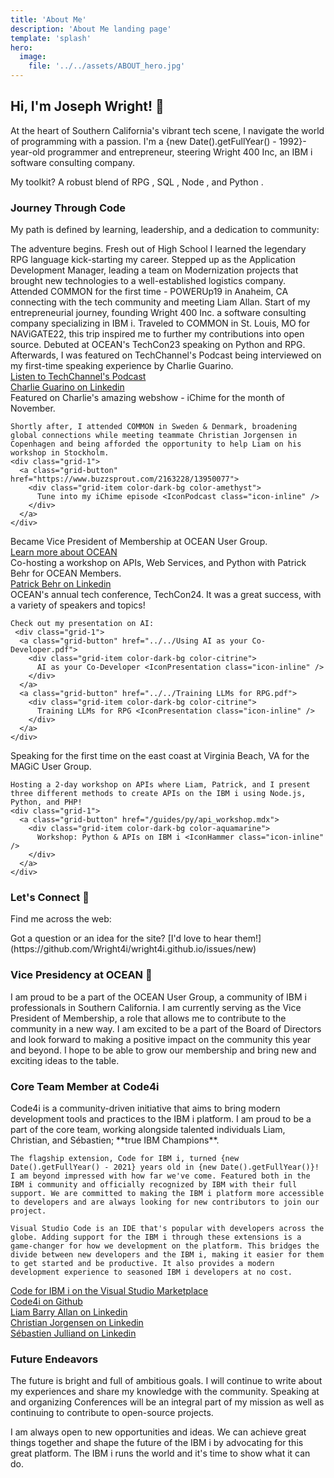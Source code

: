 ```yaml
---
title: 'About Me'
description: 'About Me landing page'
template: 'splash'
hero:
  image:
    file: '../../assets/ABOUT_hero.jpg'
---
```



## Hi, I'm Joseph Wright! 👋

At the heart of Southern California's vibrant tech scene, I navigate the world of programming with a passion. I'm a {new Date().getFullYear() - 1992}-year-old programmer and entrepreneur, steering Wright 400 Inc, an IBM i software consulting company. 

My toolkit? A robust blend of RPG <IconIBM class="icon-inline" />, SQL <IconDB2 class="icon-inline" />, Node <IconNodeJS class="icon-inline" />, and Python <IconPython class="icon-inline" />.

### Journey Through Code <IconCode class="icon-inline" />

My path is defined by learning, leadership, and a dedication to community:

<CardGrid stagger>
  <Card title="February 2011">
    <IconGraduationCap color="darkblue" font-size="3rem" /> 
    The adventure begins. Fresh out of High School I learned the legendary RPG language kick-starting my career.
  </Card>
  <Card title="August 2016">
    <IconLeader color="green" font-size="3rem" /> 
    Stepped up as the Application Development Manager, leading a team on Modernization projects that brought new technologies to a well-established logistics company.
  </Card>
  <Card title="May 2019">
    <IconUsersThree color="dodgerblue" font-size="3rem" /> 
    Attended COMMON for the first time - POWERUp19 in Anaheim, CA connecting with the tech community and meeting Liam Allan.
  </Card>
  <Card title="September 2019">
    <IconBuilding color="red" font-size="3rem" /> 
    Start of my entrepreneurial journey, founding Wright 400 Inc. a software consulting company specializing in IBM i.
  </Card>
  <Card title="October 2022">
    <IconAirplaneTakeoff color="mediumseagreen" font-size="3rem" /> 
    Traveled to COMMON in St. Louis, MO for NAViGATE22, this trip inspired me to further my contributions into open source.
  </Card>
  <Card title="July 2023">
    <IconMicrophone color="purple" font-size="3rem" /> 
    Debuted at OCEAN's TechCon23 speaking on Python and RPG. Afterwards, I was featured on TechChannel's Podcast being interviewed on my first-time speaking experience by Charlie Guarino.
    <div class="grid-1">
      <a class="grid-button" href="https://techchannel.com/SMB/10/2023/advice-ibm-i-developer">
        <div class="grid-item color-dark-bg color-amethyst"> 
          Listen to TechChannel's Podcast <IconPodcast class="icon-inline" />
        </div>
      </a>
      <a class="grid-button" href="https://www.linkedin.com/in/guarinocharles/">
        <div class="grid-item color-dark-bg color-opal"> 
          Charlie Guarino on Linkedin <Icon name="linkedin" class="icon-inline" />
        </div>
      </a>
    </div>
  </Card>
  <Card title="November 2023">
    <IconGlobeEurope color="blue" font-size="3rem" /> 
    Featured on Charlie's amazing webshow - iChime for the month of November. 
    
    Shortly after, I attended COMMON in Sweden & Denmark, broadening global connections while meeting teammate Christian Jorgensen in Copenhagen and being afforded the opportunity to help Liam on his workshop in Stockholm.
    <div class="grid-1">
      <a class="grid-button" href="https://www.buzzsprout.com/2163228/13950077">
        <div class="grid-item color-dark-bg color-amethyst"> 
          Tune into my iChime episode <IconPodcast class="icon-inline" />
        </div>
      </a>
    </div>
  </Card>
  <Card title="January 2024">
    <IconOrganization color="skyblue" font-size="3rem" /> 
    Became Vice President of Membership at OCEAN User Group.
    <div class="grid-1">
      <a class="grid-button" href="https://www.oceanusergroup.org/">
        <div class="grid-item color-dark-bg color-lapis-lazuli"> 
          Learn more about OCEAN <IconWave class="icon-inline" /> 
        </div>
      </a>
    </div>
  </Card>
  <Card title="March 2024">
    <IconWorkshop color="orange" font-size="3rem" />
    Co-hosting a workshop on APIs, Web Services, and Python with Patrick Behr for OCEAN Members.
    <div class="grid-1">
      <a class="grid-button" href="https://www.linkedin.com/in/patrick-behr/">
        <div class="grid-item color-dark-bg color-opal"> 
          Patrick Behr on Linkedin <Icon name="linkedin" class="icon-inline" />
        </div>
      </a>
    </div>
  </Card>
  <Card title="July 2024">
    <IconCelebrate color="fuchsia" font-size="3rem" />
    OCEAN's annual tech conference, TechCon24. 
    It was a great success, with a variety of speakers and topics!

    Check out my presentation on AI: 
     <div class="grid-1">
      <a class="grid-button" href="../../Using AI as your Co-Developer.pdf">
        <div class="grid-item color-dark-bg color-citrine"> 
          AI as your Co-Developer <IconPresentation class="icon-inline" />
        </div>
      </a>
      <a class="grid-button" href="../../Training LLMs for RPG.pdf">
        <div class="grid-item color-dark-bg color-citrine"> 
          Training LLMs for RPG <IconPresentation class="icon-inline" />
        </div>
      </a>
    </div>
  </Card>
  <Card title="November 2024">
    <IconShip color="aquamarine" font-size="3rem" />
    Speaking for the first time on the east coast at Virginia Beach, VA for the MAGiC User Group.

    Hosting a 2-day workshop on APIs where Liam, Patrick, and I present three different methods to create APIs on the IBM i using Node.js, Python, and PHP!
    <div class="grid-1">
      <a class="grid-button" href="/guides/py/api_workshop.mdx">
        <div class="grid-item color-dark-bg color-aquamarine"> 
          Workshop: Python & APIs on IBM i <IconHammer class="icon-inline" />
        </div>
      </a>
    </div>
  </Card>
</CardGrid>

### Let's Connect 🤝

Find me across the web:

<div class="grid-4"> 
    <a class="grid-button" href="https://github.com/Wright4i">
      <div class="grid-item color-moonstone">
        <Icon name="github" size="4rem"/> 
      </div>
    </a>
    <a class="grid-button" href="https://linkedin.com/in/Wright4i">
      <div class="grid-item color-opal">
        <Icon name="linkedin" size="4rem" />
      </div>
    </a>
    <a class="grid-button" href="https://youtube.com/@Wright4i">
      <div class="grid-item color-garnet">
        <Icon name="youtube" size="4rem" />
      </div>
    </a>
    <a class="grid-button" href="https://x.com/Wright4i">
      <div class="grid-item color-onyx">
        <Icon name="x.com" size="4rem" />
      </div>
    </a>
</div>

<Aside type="tip">
  Got a question or an idea for the site? [I'd love to hear them!](https://github.com/Wright4i/wright4i.github.io/issues/new)
</Aside>

### Vice Presidency at OCEAN 🌊

I am proud to be a part of the OCEAN User Group, a community of IBM i professionals in Southern California. I am currently serving as the Vice President of Membership, a role that allows me to contribute to the community in a new way. I am excited to be a part of the Board of Directors and look forward to making a positive impact on the community this year and beyond. I hope to be able to grow our membership and bring new and exciting ideas to the table.

### Core Team Member at Code4i  <IconCake class="icon-inline" />️

<div class="grid-2">
  <div class="grid item">
    Code4i is a community-driven initiative that aims to bring modern development tools and practices to the IBM i platform. I am proud to be a part of the core team, working alongside talented individuals Liam, Christian, and Sébastien; **true IBM Champions**.

    The flagship extension, Code for IBM i, turned {new Date().getFullYear() - 2021} years old in {new Date().getFullYear()}! I am beyond impressed with how far we've come. Featured both in the IBM i community and officially recognized by IBM with their full support. We are committed to making the IBM i platform more accessible to developers and are always looking for new contributors to join our project.

    Visual Studio Code is an IDE that's popular with developers across the globe. Adding support for the IBM i through these extensions is a game-changer for how we development on the platform. This bridges the divide between new developers and the IBM i, making it easier for them to get started and be productive. It also provides a modern development experience to seasoned IBM i developers at no cost.
  </div>
  <div class="grid-1">
    <a class="grid-button" href="https://marketplace.visualstudio.com/items?itemName=HalcyonTechLtd.code-for-ibmi">
      <div class="grid-item color-dark-bg color-lapis-lazuli">
        Code for IBM i on the Visual Studio Marketplace <IconVSCode font-size="1.5rem" class="icon-inline" /> 
      </div>
    </a>
    <a class="grid-button" href="https://github.com/codefori">
      <div class="grid-item color-dark-bg color-pearl">
       Code4i on Github <Icon name="github" size="1.5rem" class="icon-inline" />
      </div>
    </a>
    <a class="grid-button" href="https://www.linkedin.com/in/worksofbarry">
      <div class="grid-item color-dark-bg color-opal">
       Liam Barry Allan on Linkedin <Icon name="linkedin" size="1.5rem" class="icon-inline" />
      </div>
    </a>
    <a class="grid-button" href="https://www.linkedin.com/in/chrjorgensen">
      <div class="grid-item color-dark-bg color-opal">
       Christian Jorgensen on Linkedin <Icon name="linkedin" size="1.5rem" class="icon-inline" />
      </div>
    </a>
    <a class="grid-button" href="https://www.linkedin.com/in/sebjulliand">
      <div class="grid-item color-dark-bg color-opal">
       Sébastien Julliand on Linkedin <Icon name="linkedin" size="1.5rem" class="icon-inline" />
      </div>
    </a>
  </div>
</div>

### Future Endeavors <IconRocket class="icon-inline" />

The future is bright and full of ambitious goals. I will continue to write about my experiences and share my knowledge with the community. 
Speaking at and organizing Conferences will be an integral part of my mission as well as continuing to contribute to open-source projects. 

I am always open to new opportunities and ideas. We can achieve great things together and shape the future of the IBM i by advocating for this great platform. The IBM i runs the world and it's time to show what it can do.
